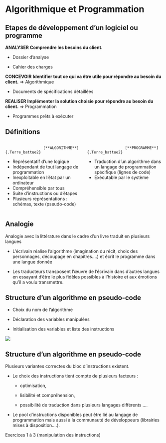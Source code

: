 # Algorithmique et Programmation {.backgroundTitre}

## Etapes de développement d'un logiciel ou programme

[**ANALYSER**]{.Terre_battue2} **Comprendre les besoins du client.**

-   Dossier d'analyse

-   Cahier des charges

[**CONCEVOIR**]{.Terre_battue2} **Identifier tout ce qui va être utile pour répondre au besoin du client.** =\> [Algorithmique]{.Bourgeon2}

-   Documents de spécifications détaillées

[**REALISER**]{.Terre_battue2} **Implémenter la solution choisie pour répondre au besoin du client.** =\> [Programmation]{.Bourgeon2}

-   Programmes prêts à exécuter

## Définitions

::: columns
::: {.column width="50%"}
                     [**ALGORITHME**]{.Terre_battue2}
- Représentatif d’une logique 
- Indépendant de tout langage de programmation 
- Inexploitable en l’état par un ordinateur
- Compréhensible par tous
- Suite d’instructions ou d’étapes
- Plusieurs représentations : schémas, texte (pseudo-code)
:::

::: {.column width="50%"}
                     [**PROGRAMME**]{.Terre_battue2}
- Traduction d’un algorithme dans un langage de programmation spécifique (lignes de code)
- Exécutable par le système
:::
:::


## Analogie

Analogie avec la littérature dans le cadre d’un livre traduit en plusieurs langues

-   L’écrivain réalise l’algorithme (imagination du récit, choix des personnages, découpage en chapitres….) et écrit le programme dans une langue donnée

-   Les traducteurs transposent l’œuvre de l’écrivain dans d’autres langues en essayant d’être le plus fidèles possibles à l’histoire et aux émotions qu’il a voulu transmettre.

## Structure d'un algorithme en pseudo-code

-   Choix du nom de l’algorithme

-   Déclaration des variables manipulées

-   Initialisation des variables et liste des instructions

![](images/clipboard-algo.png){fig-align="center"}

## Structure d'un algorithme en pseudo-code

Plusieurs variantes correctes du bloc d’instructions existent.

-   Le choix des instructions tient compte de plusieurs facteurs :

    -   optimisation,

    -   lisibilité et compréhension,

    -   possibilité de traduction dans plusieurs langages différents ….

-   Le pool d’instructions disponibles peut être lié au langage de programmation mais aussi à la communauté de développeurs (librairies mises à disposition….).

[Exercices 1 à 3 (manipulation des instructions)]{.Terre_battue2}
